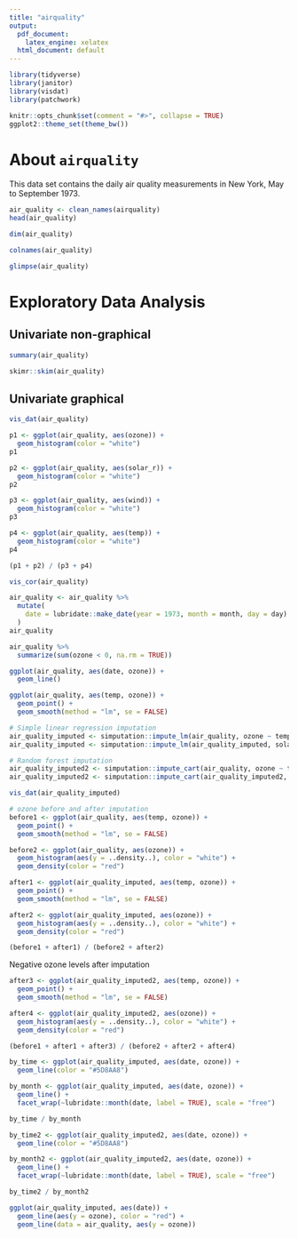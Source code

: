 ```yaml
---
title: "airquality"
output:
  pdf_document: 
    latex_engine: xelatex
  html_document: default
---
```


```r
library(tidyverse)
library(janitor)
library(visdat)
library(patchwork)

knitr::opts_chunk$set(comment = "#>", collapse = TRUE)
ggplot2::theme_set(theme_bw())
```

# About `airquality`

This data set contains the daily air quality measurements in New York, May to September 1973.

```r
air_quality <- clean_names(airquality)
head(air_quality)
```

```r
dim(air_quality)
```

```r
colnames(air_quality)
```

```r
glimpse(air_quality)
```

# Exploratory Data Analysis

## Univariate non-graphical

```r
summary(air_quality)
```

```r
skimr::skim(air_quality)
```

## Univariate graphical

```r
vis_dat(air_quality)
```


```r
p1 <- ggplot(air_quality, aes(ozone)) +
  geom_histogram(color = "white")
p1
```

```r
p2 <- ggplot(air_quality, aes(solar_r)) +
  geom_histogram(color = "white")
p2
```

```r
p3 <- ggplot(air_quality, aes(wind)) +
  geom_histogram(color = "white")
p3
```

```r
p4 <- ggplot(air_quality, aes(temp)) +
  geom_histogram(color = "white")
p4
```


```r
(p1 + p2) / (p3 + p4)
```

```r
vis_cor(air_quality)
```


```r
air_quality <- air_quality %>% 
  mutate(
    date = lubridate::make_date(year = 1973, month = month, day = day) 
  )
air_quality
```

```r
air_quality %>% 
  summarize(sum(ozone < 0, na.rm = TRUE))
```


```r
ggplot(air_quality, aes(date, ozone)) +
  geom_line()
```

```r
ggplot(air_quality, aes(temp, ozone)) +
  geom_point() +
  geom_smooth(method = "lm", se = FALSE)
```

```r
# Simple linear regression imputation
air_quality_imputed <- simputation::impute_lm(air_quality, ozone ~ temp)
air_quality_imputed <- simputation::impute_lm(air_quality_imputed, solar_r ~ temp + ozone)
```

```r
# Random forest imputation
air_quality_imputed2 <- simputation::impute_cart(air_quality, ozone ~ temp + wind + date)
air_quality_imputed2 <- simputation::impute_cart(air_quality_imputed2, solar_r ~ ozone + temp + wind + date)
```

```r
vis_dat(air_quality_imputed)
```

```r
# ozone before and after imputation
before1 <- ggplot(air_quality, aes(temp, ozone)) +
  geom_point() +
  geom_smooth(method = "lm", se = FALSE)

before2 <- ggplot(air_quality, aes(ozone)) +
  geom_histogram(aes(y = ..density..), color = "white") +
  geom_density(color = "red")

after1 <- ggplot(air_quality_imputed, aes(temp, ozone)) +
  geom_point() +
  geom_smooth(method = "lm", se = FALSE)

after2 <- ggplot(air_quality_imputed, aes(ozone)) +
  geom_histogram(aes(y = ..density..), color = "white") +
  geom_density(color = "red")

(before1 + after1) / (before2 + after2)
```

Negative ozone levels after imputation

```r
after3 <- ggplot(air_quality_imputed2, aes(temp, ozone)) +
  geom_point() +
  geom_smooth(method = "lm", se = FALSE)

after4 <- ggplot(air_quality_imputed2, aes(ozone)) +
  geom_histogram(aes(y = ..density..), color = "white") +
  geom_density(color = "red")

(before1 + after1 + after3) / (before2 + after2 + after4)
```

```r
by_time <- ggplot(air_quality_imputed, aes(date, ozone)) +
  geom_line(color = "#5D8AA8")

by_month <- ggplot(air_quality_imputed, aes(date, ozone)) +
  geom_line() +
  facet_wrap(~lubridate::month(date, label = TRUE), scale = "free")

by_time / by_month
```
```r
by_time2 <- ggplot(air_quality_imputed2, aes(date, ozone)) +
  geom_line(color = "#5D8AA8")

by_month2 <- ggplot(air_quality_imputed2, aes(date, ozone)) +
  geom_line() +
  facet_wrap(~lubridate::month(date, label = TRUE), scale = "free")

by_time2 / by_month2
```

```r
ggplot(air_quality_imputed, aes(date)) +
  geom_line(aes(y = ozone), color = "red") +
  geom_line(data = air_quality, aes(y = ozone))
```

